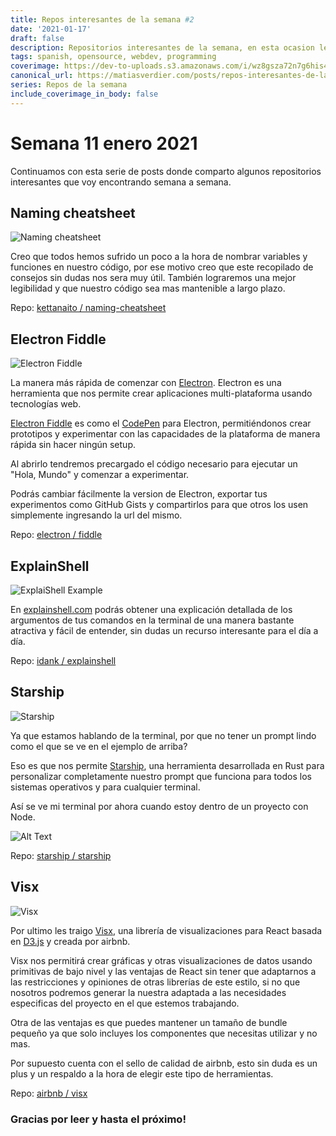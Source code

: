 ```yaml
---
title: Repos interesantes de la semana #2
date: '2021-01-17'
draft: false
description: Repositorios interesantes de la semana, en esta ocasion les traigo Naming cheatsheet, Electron Fiddle, ExplainShell, Starship y Visx.
tags: spanish, opensource, webdev, programming
coverimage: https://dev-to-uploads.s3.amazonaws.com/i/wz8gsza72n7g6his43da.png
canonical_url: https://matiasverdier.com/posts/repos-interesantes-de-la-semana-2
series: Repos de la semana
include_coverimage_in_body: false
---
```


# Semana 11 enero 2021

Continuamos con esta serie de posts donde comparto algunos repositorios interesantes que voy encontrando semana a semana.

## Naming cheatsheet

![Naming cheatsheet](https://dev-to-uploads.s3.amazonaws.com/i/63aqnpn0orl3i9whgu63.png)

Creo que todos hemos sufrido un poco a la hora de nombrar variables y funciones en nuestro código, por ese motivo creo que este recopilado de consejos sin dudas nos sera muy útil. También lograremos una mejor legibilidad y que nuestro código sea mas mantenible a largo plazo.

Repo: [kettanaito / naming-cheatsheet](https://github.com/kettanaito/naming-cheatsheet)

## Electron Fiddle

![Electron Fiddle](https://dev-to-uploads.s3.amazonaws.com/i/j5nwirgzffrr35y5kc7d.jpg)

La manera más rápida de comenzar con [Electron](https://www.electronjs.org/).
Electron es una herramienta que nos permite crear aplicaciones multi-plataforma usando tecnologías web.

[Electron Fiddle](https://www.electronjs.org/fiddle) es como el [CodePen](https://codepen.io/) para Electron, permitiéndonos crear prototipos y experimentar con las capacidades de la plataforma de manera rápida sin hacer ningún setup.

Al abrirlo tendremos precargado el código necesario para ejecutar un "Hola, Mundo" y comenzar a experimentar.

Podrás cambiar fácilmente la version de Electron, exportar tus experimentos como GitHub Gists y compartirlos para que otros los usen simplemente ingresando la url del mismo.

Repo: [electron / fiddle](https://github.com/electron/fiddle)

## ExplainShell

![ExplaiShell Example](https://dev-to-uploads.s3.amazonaws.com/i/blmo6wldens6pz6a1z2e.jpg)

En [explainshell.com](https://www.explainshell.com/) podrás obtener una explicación detallada de los argumentos de tus comandos en la terminal de una manera bastante atractiva y fácil de entender, sin dudas un recurso interesante para el día a día.

Repo: [idank / explainshell](https://github.com/idank/explainshell)

## Starship

![Starship](https://dev-to-uploads.s3.amazonaws.com/i/h1b5a1f2cyvt4na6prjh.gif)

Ya que estamos hablando de la terminal, por que no tener un prompt lindo como el que se ve en el ejemplo de arriba?

Eso es que nos permite [Starship](https://starship.rs/), una herramienta desarrollada en Rust para personalizar completamente nuestro prompt que funciona para todos los sistemas operativos y para cualquier terminal.

Así se ve mi terminal por ahora cuando estoy dentro de un proyecto con Node.

![Alt Text](https://dev-to-uploads.s3.amazonaws.com/i/rhkw4vebeajw8ccjfoi9.png)

Repo: [starship / starship](https://github.com/starship/starship)

## Visx

![Visx](https://dev-to-uploads.s3.amazonaws.com/i/ymf220qqr4z0t4eyz8zl.png)

Por ultimo les traigo [Visx](https://airbnb.io/visx/), una librería de visualizaciones para React basada en [D3.js](https://d3js.org/) y creada por airbnb.

Visx nos permitirá crear gráficas y otras visualizaciones de datos usando primitivas de bajo nivel y las ventajas de React sin tener que adaptarnos a las restricciones y opiniones de otras librerías de este estilo, si no que nosotros podremos generar la nuestra adaptada a las necesidades especificas del proyecto en el que estemos trabajando.

Otra de las ventajas es que puedes mantener un tamaño de bundle pequeño ya que solo incluyes los componentes que necesitas utilizar y no mas.

Por supuesto cuenta con el sello de calidad de airbnb, esto sin duda es un plus y un respaldo a la hora de elegir este tipo de herramientas.

Repo: [airbnb / visx](https://github.com/airbnb/visx)

### Gracias por leer y hasta el próximo!
